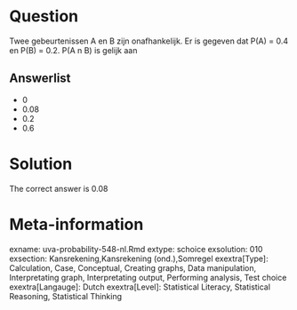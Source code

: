 Question
========

Twee gebeurtenissen A en B zijn onafhankelijk. Er is gegeven dat P(A) = 0.4 en P(B) = 0.2. P(A n B) is gelijk aan 

Answerlist
----------
* 0
* 0.08
* 0.2
* 0.6

Solution
========

The correct answer is  0.08 

Meta-information
================
exname: uva-probability-548-nl.Rmd 
extype: schoice 
exsolution: 010 
exsection: Kansrekening,Kansrekening (ond.),Somregel 
exextra[Type]: Calculation, Case, Conceptual, Creating graphs, Data manipulation, Interpretating graph, Interpretating output, Performing analysis, Test choice 
exextra[Langauge]: Dutch 
exextra[Level]: Statistical Literacy, Statistical Reasoning, Statistical Thinking 
